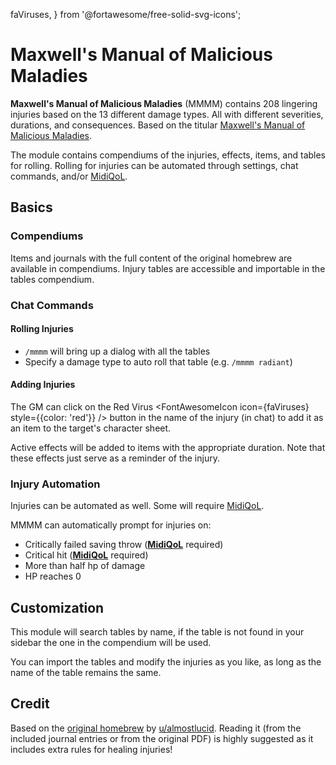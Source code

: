   faViruses,
} from '@fortawesome/free-solid-svg-icons';

# Maxwell's Manual of Malicious Maladies

**Maxwell's Manual of Malicious Maladies** (MMMM) contains 208 lingering
injuries based on the 13 different damage types. All with different
severities, durations, and consequences. Based on the titular [Maxwell's Manual of Malicious Maladies](https://www.reddit.com/r/DnDBehindTheScreen/comments/l4ags0/maxwells_manual_of_malicious_maladies_a_34_page/).

The module contains compendiums of the injuries, effects, items, and
tables for rolling. Rolling for injuries can be automated through
settings, chat commands, and/or
[MidiQoL](https://foundryvtt.com/packages/midi-qol).
## Basics
<ImageButBetter src='/../public/images/MMMM/Mmminjury.png'  alt='Example Injury with Virus button location'  width={2000}  height={2000}  className={styles.wikiimage}/>

### Compendiums

Items and journals with the full content of the original homebrew are
available in compendiums. Injury tables are accessible and importable in
the tables compendium.

### Chat Commands

#### Rolling Injuries

- `/mmmm` will bring up a dialog with all the tables
- Specify a damage type to auto roll that table (e.g. `/mmmm radiant`)

#### Adding Injuries

The GM can click on the Red Virus <FontAwesomeIcon icon={faViruses} style={{color: 'red'}} /> button in the name of the injury (in
chat) to add it as an item to the target's character sheet.

Active effects will be added to items with the appropriate duration.
Note that these effects just serve as a reminder of the injury.

### Injury Automation

Injuries can be automated as well. Some will require
[MidiQoL](https://foundryvtt.com/packages/midi-qol).

MMMM can automatically prompt for injuries on:

- Critically failed saving throw
  ([**MidiQoL**](https://foundryvtt.com/packages/midi-qol) required)
- Critical hit
  ([**MidiQoL**](https://foundryvtt.com/packages/midi-qol) required)
- More than half hp of damage
- HP reaches 0

## Customization

This module will search tables by name, if the table is not found in
your sidebar the one in the compendium will be used.

You can import the tables and modify the injuries as you like, as long
as the name of the table remains the same.

## Credit

Based on the [original homebrew](https://www.reddit.com/r/DnDBehindTheScreen/comments/l4ags0/maxwells_manual_of_malicious_maladies_a_34_page/)
by
[u/almostlucid](https://www.reddit.com/r/DnDBehindTheScreen/comments/l4ags0/maxwells_manual_of_malicious_maladies_a_34_page/).
Reading it (from the included journal entries or from the original PDF)
is highly suggested as it includes extra rules for healing injuries\!
